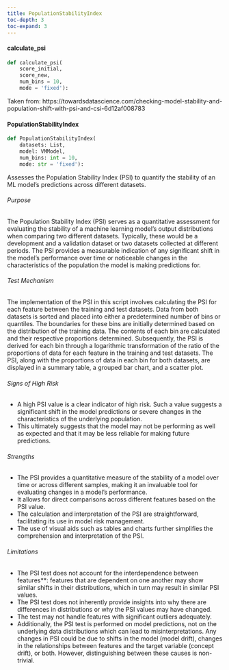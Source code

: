 ```yaml
---
title: PopulationStabilityIndex
toc-depth: 3
toc-expand: 3
---
```






  
#### calculate_psi

```python
def calculate_psi(
    score_initial,
    score_new,
    num_bins = 10,
    mode = 'fixed'):
```

Taken from:
https://towardsdatascience.com/checking-model-stability-and-population-shift-with-psi-and-csi-6d12af008783




 
#### PopulationStabilityIndex

```python
def PopulationStabilityIndex(
    datasets: List,
    model: VMModel,
    num_bins: int = 10,
    mode: str = 'fixed'):
```

Assesses the Population Stability Index (PSI) to quantify the stability of an ML model's predictions across
different datasets.

###### Purpose

The Population Stability Index (PSI) serves as a quantitative assessment for evaluating the stability of a machine
learning model's output distributions when comparing two different datasets. Typically, these would be a
development and a validation dataset or two datasets collected at different periods. The PSI provides a measurable
indication of any significant shift in the model's performance over time or noticeable changes in the
characteristics of the population the model is making predictions for.

###### Test Mechanism

The implementation of the PSI in this script involves calculating the PSI for each feature between the training and
test datasets. Data from both datasets is sorted and placed into either a predetermined number of bins or
quantiles. The boundaries for these bins are initially determined based on the distribution of the training data.
The contents of each bin are calculated and their respective proportions determined. Subsequently, the PSI is
derived for each bin through a logarithmic transformation of the ratio of the proportions of data for each feature
in the training and test datasets. The PSI, along with the proportions of data in each bin for both datasets, are
displayed in a summary table, a grouped bar chart, and a scatter plot.

###### Signs of High Risk

- A high PSI value is a clear indicator of high risk. Such a value suggests a significant shift in the model
predictions or severe changes in the characteristics of the underlying population.
- This ultimately suggests that the model may not be performing as well as expected and that it may be less
reliable for making future predictions.

###### Strengths

- The PSI provides a quantitative measure of the stability of a model over time or across different samples, making
it an invaluable tool for evaluating changes in a model's performance.
- It allows for direct comparisons across different features based on the PSI value.
- The calculation and interpretation of the PSI are straightforward, facilitating its use in model risk management.
- The use of visual aids such as tables and charts further simplifies the comprehension and interpretation of the
PSI.

###### Limitations

- The PSI test does not account for the interdependence between features**: features that are dependent on one
another may show similar shifts in their distributions, which in turn may result in similar PSI values.
- The PSI test does not inherently provide insights into why there are differences in distributions or why the PSI
values may have changed.
- The test may not handle features with significant outliers adequately.
- Additionally, the PSI test is performed on model predictions, not on the underlying data distributions which can
lead to misinterpretations. Any changes in PSI could be due to shifts in the model (model drift), changes in the
relationships between features and the target variable (concept drift), or both. However, distinguishing between
these causes is non-trivial.




 